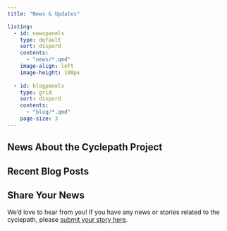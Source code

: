 ```yaml
---
title: "News & Updates"

listing: 
  - id: newspanels
    type: default
    sort: dispord
    contents: 
      - "news/*.qmd"
    image-align: left
    image-height: 100px
    
  - id: blogpanels
    type: grid
    sort: dispord
    contents: 
      - "blog/*.qmd"
    page-size: 3
---
```


## News About the Cyclepath Project
::: {#newspanels}
:::

## Recent Blog Posts

::: {#blogpanels}
:::

## Share Your News
We'd love to hear from you! If you have any news or stories related to the cyclepath, please [submit your story here](#).